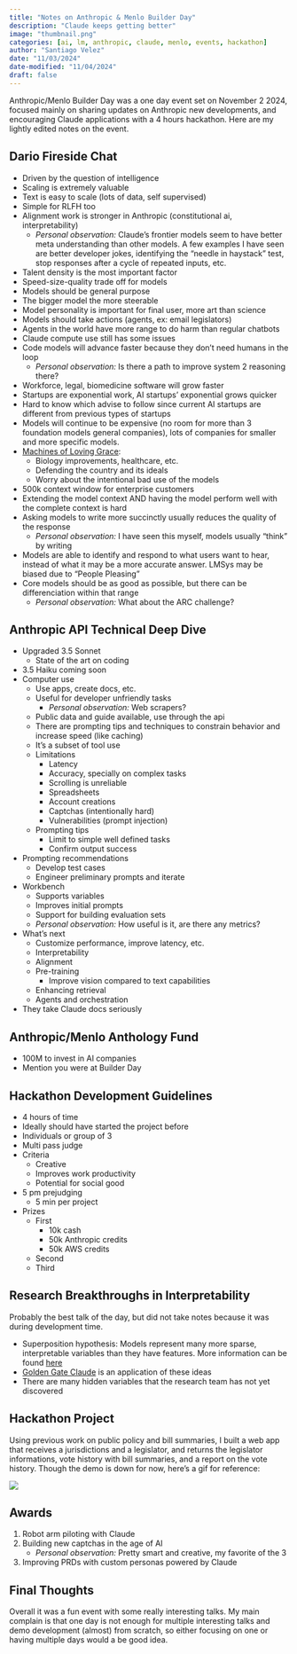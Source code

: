 ```yaml
---
title: "Notes on Anthropic & Menlo Builder Day"
description: "Claude keeps getting better"
image: "thumbnail.png"
categories: [ai, lm, anthropic, claude, menlo, events, hackathon]
author: "Santiago Velez"
date: "11/03/2024"
date-modified: "11/04/2024"
draft: false
---
```


Anthropic/Menlo Builder Day was a one day event set on November 2 2024, focused mainly on sharing updates on Anthropic new developments, and encouraging Claude applications with a 4 hours hackathon. Here are my lightly edited notes on the event.

## Dario Fireside Chat

- Driven by the question of intelligence
- Scaling is extremely valuable
- Text is easy to scale (lots of data, self supervised)
- Simple for RLFH too
- Alignment work is stronger in Anthropic (constitutional ai, interpretability)
    - *Personal observation:* Claude's frontier models seem to have better meta understanding than other models. A few examples I have seen are better developer jokes, identifying the "needle in haystack" test, stop responses after a cycle of repeated inputs, etc.
- Talent density is the most important factor
- Speed-size-quality trade off for models
- Models should be general purpose
- The bigger model the more steerable
- Model personality is important for final user, more art than science
- Models should take actions (agents, ex: email legislators)
- Agents in the world have more range to do harm than regular chatbots
- Claude compute use still has some issues
- Code models will advance faster because they don’t need humans in the loop
    - *Personal observation:* Is there a path to improve system 2 reasoning there?
- Workforce, legal, biomedicine software will grow faster
- Startups are exponential work, AI startups' exponential grows quicker
- Hard to know which advise to follow since current AI startups are different from previous types of startups
- Models will continue to be expensive (no room for more than 3 foundation models general companies), lots of companies for smaller and more specific models.
- [Machines of Loving Grace](https://darioamodei.com/machines-of-loving-grace): 
    - Biology improvements, healthcare, etc.
    - Defending the country and its ideals
    - Worry about the intentional bad use of the models
- 500k context window for enterprise customers
- Extending the model context AND having the model perform well with the complete context is hard
- Asking models to write more succinctly usually reduces the quality of the response
    - *Personal observation:* I have seen this myself, models usually “think” by writing
- Models are able to identify and respond to what users want to hear, instead of what it may be a more accurate answer. LMSys may be biased due to "People Pleasing"
- Core models should be as good as possible, but there can be differenciation within that range
    - *Personal observation:* What about the ARC challenge?

## Anthropic API Technical Deep Dive

- Upgraded 3.5 Sonnet
    - State of the art on coding
- 3.5 Haiku coming soon
- Computer use
    - Use apps, create docs, etc.
    - Useful for developer unfriendly tasks 
        - *Personal observation:* Web scrapers?
    - Public data and guide available, use through the api
    - There are prompting tips and techniques to constrain behavior and increase speed (like caching)
    - It's a subset of tool use
    - Limitations
        - Latency
        - Accuracy, specially on complex tasks
        - Scrolling is unreliable
        - Spreadsheets
        - Account creations
        - Captchas (intentionally hard)
        - Vulnerabilities (prompt injection)
    - Prompting tips
        - Limit to simple well defined tasks
        - Confirm output success
- Prompting recommendations
    - Develop test cases
    - Engineer preliminary prompts and iterate
- Workbench
    - Supports variables
    - Improves initial prompts
    - Support for building evaluation sets
    - *Personal observation:* How useful is it, are there any metrics?
- What’s next
    - Customize performance, improve latency, etc.
    - Interpretability
    - Alignment
    - Pre-training
        - Improve vision compared to text capabilities
    - Enhancing retrieval
    - Agents and orchestration
- They take Claude docs seriously

## Anthropic/Menlo Anthology Fund

- 100M to invest in AI companies
- Mention you were at Builder Day

## Hackathon Development Guidelines

- 4 hours of time
- Ideally should have started the project before
- Individuals or group of 3
- Multi pass judge
- Criteria
    - Creative
    - Improves work productivity
    - Potential for social good
- 5 pm prejudging
    - 5 min per project
- Prizes
    - First
        - 10k cash
        - 50k Anthropic credits
        - 50k AWS credits
    - Second
    - Third

## Research Breakthroughs in Interpretability

Probably the best talk of the day, but did not take notes because it was during development time.

- Superposition hypothesis: Models represent many more sparse, interpretable variables than they have features. More information can be found [here](https://www.anthropic.com/research/mapping-mind-language-model)
- [Golden Gate Claude](https://www.anthropic.com/news/golden-gate-claude) is an application of these ideas
- There are many hidden variables that the research team has not yet discovered

## Hackathon Project

Using previous work on public policy and bill summaries, I built a web app that receives a jurisdictions and a legislator, and returns the legislator informations, vote history with bill summaries, and a report on the vote history. Though the demo is down for now, here's a gif for reference:

![](./public_policy_app.gif)


## Awards

1. Robot arm piloting with Claude
2. Building new captchas in the age of AI
    - *Personal observation:* Pretty smart and creative, my favorite of the 3
3. Improving PRDs with custom personas powered by Claude

## Final Thoughts

Overall it was a fun event with some really interesting talks. My main complain is that one day is not enough for multiple interesting talks and demo development (almost) from scratch, so either focusing on one or having multiple days would a be good idea.
